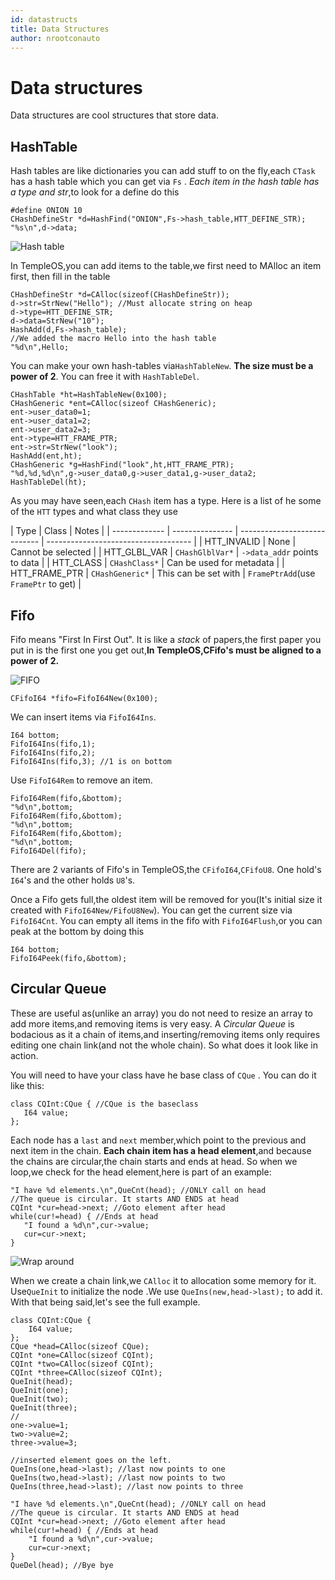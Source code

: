 ```yaml
---
id: datastructs
title: Data Structures
author: nrootconauto
---
```


# Data structures

Data structures are cool structures that store data.

## HashTable

Hash tables are like dictionaries you can add stuff to on the fly,each `CTask` has a hash table which you can get via `Fs` .
_Each item in the hash table has a type and str_,to look for a define do this

```holyc
#define ONION 10
CHashDefineStr *d=HashFind("ONION",Fs->hash_table,HTT_DEFINE_STR);
"%s\n",d->data;
```

![Hash table](/img/hashtable.png)

In TempleOS,you can add items to the table,we first need to MAlloc an item first, then fill in the table

```holyc
CHashDefineStr *d=CAlloc(sizeof(CHashDefineStr));
d->str=StrNew("Hello"); //Must allocate string on heap
d->type=HTT_DEFINE_STR;
d->data=StrNew("10");
HashAdd(d,Fs->hash_table);
//We added the macro Hello into the hash table
"%d\n",Hello;
```

You can make your own hash-tables via`HashTableNew`. **The size must be a power of 2**. You can free it with `HashTableDel`.

```holyc
CHashTable *ht=HashTableNew(0x100);
CHashGeneric *ent=CAlloc(sizeof CHashGeneric);
ent->user_data0=1;
ent->user_data1=2;
ent->user_data2=3;
ent->type=HTT_FRAME_PTR;
ent->str=StrNew("look");
HashAdd(ent,ht);
CHashGeneric *g=HashFind("look",ht,HTT_FRAME_PTR);
"%d,%d,%d\n",g->user_data0,g->user_data1,g->user_data2;
HashTableDel(ht);
```

As you may have seen,each `CHash` item has a type.
Here is a list of he some of the `HTT` types and what class they use

| Type          | Class           | Notes                        |
| ------------- | --------------- | ---------------------------- | ------------------------------------ |
| HTT_INVALID   | None            | Cannot be selected           |
| HTT_GLBL_VAR  | `CHashGlblVar*` | `->data_addr` points to data |
| HTT_CLASS     | `CHashClass*`   | Can be used for metadata     |
| HTT_FRAME_PTR | `CHashGeneric*` | This can be set with         | `FramePtrAdd`(use `FramePtr` to get) |

## Fifo

Fifo means "First In First Out". It is like a _stack_ of papers,the first paper you put in is the first one you get out,**In TempleOS,CFifo's must be aligned to a power of 2.**

![FIFO](/img/fifo.png)

```holyc
CFifoI64 *fifo=FifoI64New(0x100);
```

We can insert items via `FifoI64Ins`.

```holyc
I64 bottom;
FifoI64Ins(fifo,1);
FifoI64Ins(fifo,2);
FifoI64Ins(fifo,3); //1 is on bottom
```

Use `FifoI64Rem` to remove an item.

```holyc
FifoI64Rem(fifo,&bottom);
"%d\n",bottom;
FifoI64Rem(fifo,&bottom);
"%d\n",bottom;
FifoI64Rem(fifo,&bottom);
"%d\n",bottom;
FifoI64Del(fifo);
```

There are 2 variants of Fifo's in TempleOS,the `CFifoI64`,`CFifoU8`. One hold's `I64`'s and the other holds `U8`'s.

Once a Fifo gets full,the oldest item will be removed for you(It's initial size it created with `FifoI64New/FifoU8New`). You can get the current size via `FifoI64Cnt`. You can empty all items in the fifo with `FifoI64Flush`,or you can peak at the bottom by doing this

```holyc
I64 bottom;
FifoI64Peek(fifo,&bottom);
```

## Circular Queue

These are useful as(unlike an array) you do not need to resize an array to add more items,and removing items is very easy. A _Circular Queue_ is bodacious as it a chain of items,and inserting/removing items only requires editing one chain link(and not the whole chain). So what does it look like in action.

You will need to have your class have he base class of `CQue` . You can do it like this:

```holyc
class CQInt:CQue { //CQue is the baseclass
   I64 value;
};
```

Each node has a `last` and `next` member,which point to the previous and next item in the chain. **Each chain item has a head element**,and because the chains are circular,the chain starts and ends at head. So when we loop,we check for the head element,here is part of an example:

```holyc
"I have %d elements.\n",QueCnt(head); //ONLY call on head
//The queue is circular. It starts AND ENDS at head
CQInt *cur=head->next; //Goto element after head
while(cur!=head) { //Ends at head
   "I found a %d\n",cur->value;
   cur=cur->next;
}
```

![Wrap around](/img/cque_wrap_around.png)

When we create a chain link,we `CAlloc` it to allocation some memory for it. Use`QueInit` to initialize the node .We use `QueIns(new,head->last);` to add it. With that being said,let's see the full example.

```holyc
class CQInt:CQue {
    I64 value;
};
CQue *head=CAlloc(sizeof CQue);
CQInt *one=CAlloc(sizeof CQInt);
CQInt *two=CAlloc(sizeof CQInt);
CQInt *three=CAlloc(sizeof CQInt);
QueInit(head);
QueInit(one);
QueInit(two);
QueInit(three);
//
one->value=1;
two->value=2;
three->value=3;

//inserted element goes on the left.
QueIns(one,head->last); //last now points to one
QueIns(two,head->last); //last now points to two
QueIns(three,head->last); //last now points to three

"I have %d elements.\n",QueCnt(head); //ONLY call on head
//The queue is circular. It starts AND ENDS at head
CQInt *cur=head->next; //Goto element after head
while(cur!=head) { //Ends at head
    "I found a %d\n",cur->value;
    cur=cur->next;
}
QueDel(head); //Bye bye
```

